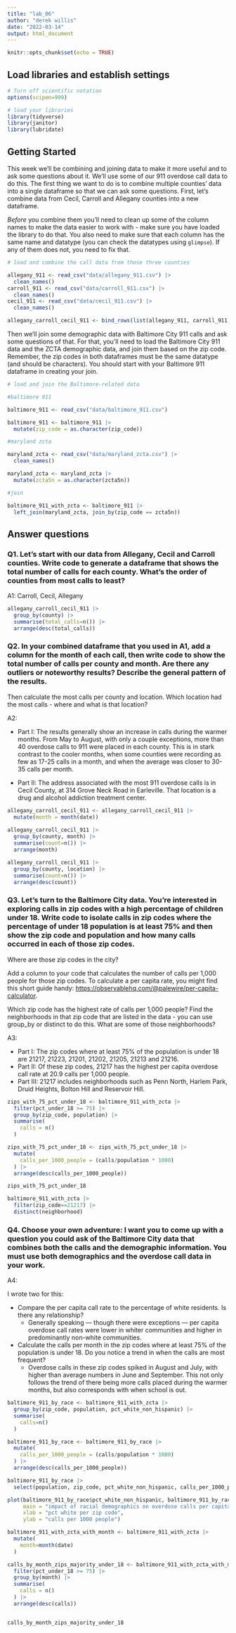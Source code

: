 ```yaml
---
title: "lab_06"
author: "derek willis"
date: "2022-03-14"
output: html_document
---
```


```r
knitr::opts_chunk$set(echo = TRUE)
```

## Load libraries and establish settings

```r
# Turn off scientific notation
options(scipen=999)

# load your libraries
library(tidyverse)
library(janitor)
library(lubridate)

```

## Getting Started

This week we'll be combining and joining data to make it more useful and to ask some questions about it. We'll use some of our 911 overdose call data to do this. The first thing we want to do is to combine multiple counties' data into a single dataframe so that we can ask some questions. First, let's combine data from Cecil, Carroll and Allegany counties into a new dataframe.

*Before* you combine them you'll need to clean up some of the column names to make the data easier to work with - make sure you have loaded the library to do that. You also need to make sure that each column has the same name and datatype (you can check the datatypes using `glimpse`). If any of them does not, you need to fix that.

```r
# load and combine the call data from those three counties

allegany_911 <- read_csv("data/allegany_911.csv") |>
  clean_names()
carroll_911 <- read_csv("data/carroll_911.csv") |>
  clean_names()
cecil_911 <- read_csv("data/cecil_911.csv") |>
  clean_names()

allegany_carroll_cecil_911 <- bind_rows(list(allegany_911, carroll_911, cecil_911))
```

Then we'll join some demographic data with Baltimore City 911 calls and ask some questions of that. For that, you'll need to load the Baltimore City 911 data and the ZCTA demographic data, and join them based on the zip code. Remember, the zip codes in both dataframes must be the same datatype (and should be characters). You should start with your Baltimore 911 dataframe in creating your join.

```r
# load and join the Baltimore-related data

#baltimore 911

baltimore_911 <- read_csv("data/baltimore_911.csv")

baltimore_911 <- baltimore_911 |> 
  mutate(zip_code = as.character(zip_code))

#maryland zcta

maryland_zcta <- read_csv("data/maryland_zcta.csv") |>
  clean_names()

maryland_zcta <- maryland_zcta |> 
  mutate(zcta5n = as.character(zcta5n))

#join

baltimore_911_with_zcta <- baltimore_911 |> 
  left_join(maryland_zcta, join_by(zip_code == zcta5n))
```

## Answer questions

### Q1. Let's start with our data from Allegany, Cecil and Carroll counties. Write code to generate a dataframe that shows the total number of calls for each county. What's the order of counties from most calls to least?

A1: Carroll, Cecil, Allegany

```r
allegany_carroll_cecil_911 |>
  group_by(county) |>
  summarise(total_calls=n()) |>
  arrange(desc(total_calls))
```

### Q2. In your combined dataframe that you used in A1, add a column for the month of each call, then write code to show the total number of calls per county and month. Are there any outliers or noteworthy results? Describe the general pattern of the results.

Then calculate the most calls per county and location. Which location had the most calls - where and what is that location?

A2:

-   Part I: The results generally show an increase in calls during the warmer months. From May to August, with only a couple exceptions, more than 40 overdose calls to 911 were placed in each county. This is in stark contrast to the cooler months, when some counties were recording as few as 17-25 calls in a month, and when the average was closer to 30-35 calls per month.

-   Part II: The address associated with the most 911 overdose calls is in Cecil County, at 314 Grove Neck Road in Earleville. That location is a drug and alcohol addiction treatment center.

```r
allegany_carroll_cecil_911 <- allegany_carroll_cecil_911 |>
  mutate(month = month(date))
         
allegany_carroll_cecil_911 |>
  group_by(county, month) |>
  summarise(count=n()) |>
  arrange(month)
```

```r
allegany_carroll_cecil_911 |>
  group_by(county, location) |>
  summarise(count=n()) |>
  arrange(desc(count))
```

### Q3. Let's turn to the Baltimore City data. You're interested in exploring calls in zip codes with a high percentage of children under 18. Write code to isolate calls in zip codes where the percentage of under 18 population is at least 75% and then show the zip code and population and how many calls occurred in each of those zip codes.

Where are those zip codes in the city?

Add a column to your code that calculates the number of calls per 1,000 people for those zip codes. To calculate a per capita rate, you might find this short guide handy: [https://observablehq.com/\@palewire/per-capita-calculator](https://observablehq.com/@palewire/per-capita-calculator){.uri}.

Which zip code has the highest rate of calls per 1,000 people? Find the neighborhoods in that zip code that are listed in the data - you can use group_by or distinct to do this. What are some of those neighborhoods?

A3:

-   Part I: The zip codes where at least 75% of the population is under 18 are 21217, 21223, 21201, 21202, 21205, 21213 and 21216.
-   Part II: Of these zip codes, 21217 has the highest per capita overdose call rate at 20.9 calls per 1,000 people.
-   Part III: 21217 includes neighborhoods such as Penn North, Harlem Park, Druid Heights, Bolton Hill and Reservoir Hill.

```r
zips_with_75_pct_under_18 <- baltimore_911_with_zcta |>
  filter(pct_under_18 >= 75) |>
  group_by(zip_code, population) |>
  summarise(
    calls = n()
  )

zips_with_75_pct_under_18 <- zips_with_75_pct_under_18 |>
  mutate(
    calls_per_1000_people = (calls/population * 1000)
  ) |>
  arrange(desc(calls_per_1000_people))

zips_with_75_pct_under_18
```

```r
baltimore_911_with_zcta |>
  filter(zip_code==21217) |>
  distinct(neighborhood)
```

### Q4. Choose your own adventure: I want you to come up with a question you could ask of the Baltimore City data that combines both the calls and the demographic information. You must use both demographics and the overdose call data in your work.

A4:

I wrote two for this:

-   Compare the per capita call rate to the percentage of white residents. Is there any relationship?
    -   Generally speaking — though there were exceptions — per capita overdose call rates were lower in whiter communities and higher in predominantly non-white communities.
-   Calculate the calls per month in the zip codes where at least 75% of the population is under 18. Do you notice a trend in when the calls are most frequent?
    -   Overdose calls in these zip codes spiked in August and July, with higher than average numbers in June and September. This not only follows the trend of there being more calls placed during the warmer months, but also corresponds with when school is out.

```r
baltimore_911_by_race <- baltimore_911_with_zcta |>
  group_by(zip_code, population, pct_white_non_hispanic) |>
  summarise(
    calls=n()
  )

baltimore_911_by_race <- baltimore_911_by_race |>
  mutate(
    calls_per_1000_people = (calls/population * 1000)
  ) |>
  arrange(desc(calls_per_1000_people))

baltimore_911_by_race |>
  select(population, zip_code, pct_white_non_hispanic, calls_per_1000_people)
```

```r
plot(baltimore_911_by_race$pct_white_non_hispanic, baltimore_911_by_race$calls_per_1000_people,
     main = "impact of racial demographics on overdose calls per capita",
     xlab = "pct white per zip code",
     ylab = "calls per 1000 people")
```

```r
baltimore_911_with_zcta_with_month <- baltimore_911_with_zcta |>
  mutate(
    month=month(date)
  )

calls_by_month_zips_majority_under_18 <- baltimore_911_with_zcta_with_month |>
  filter(pct_under_18 >= 75) |>
  group_by(month) |>
  summarise(
    calls = n()
  ) |>
  arrange(desc(calls))


calls_by_month_zips_majority_under_18
```
